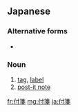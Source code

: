 ==Japanese==
{{ja-kanjitab|ふ|せん|yomi=on}}

===Alternative forms===
* {{l|ja|附箋}}

===Noun===
{{ja-noun|ふせん}}

# [[tag]], [[label]]
# [[post-it note]]

[[fr:付箋]]
[[mg:付箋]]
[[ja:付箋]]